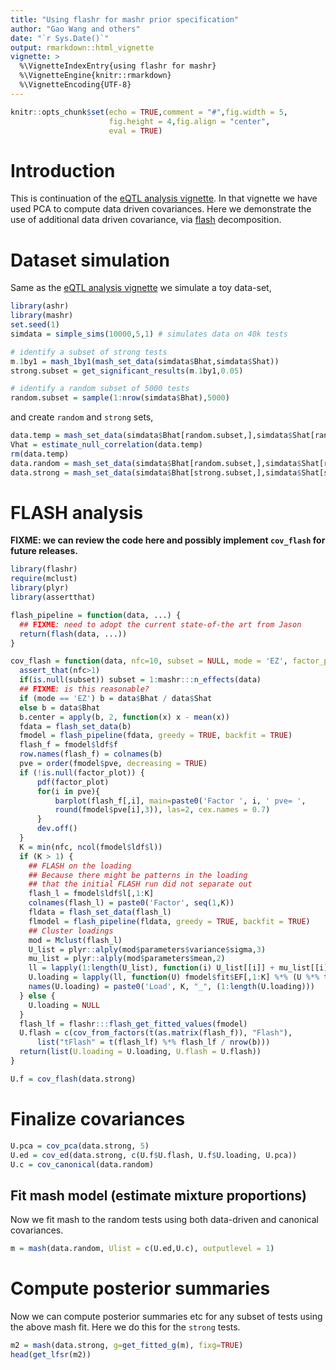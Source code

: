 ```yaml
---
title: "Using flashr for mashr prior specification"
author: "Gao Wang and others"
date: "`r Sys.Date()`"
output: rmarkdown::html_vignette
vignette: >
  %\VignetteIndexEntry{using flashr for mashr}
  %\VignetteEngine{knitr::rmarkdown}
  %\VignetteEncoding{UTF-8}
---
```


```r
knitr::opts_chunk$set(echo = TRUE,comment = "#",fig.width = 5,
                      fig.height = 4,fig.align = "center",
                      eval = TRUE)
```

# Introduction

This is continuation of the [eQTL analysis vignette][eqtl].
In that vignette we have used PCA to compute data driven covariances. Here we demonstrate
the use of additional data driven covariance, via [flash](https://github.com/stephenslab/flashr) decomposition.

# Dataset simulation

Same as the [eQTL analysis vignette][eqtl] we simulate a toy data-set,

```r
library(ashr)
library(mashr)
set.seed(1)
simdata = simple_sims(10000,5,1) # simulates data on 40k tests

# identify a subset of strong tests
m.1by1 = mash_1by1(mash_set_data(simdata$Bhat,simdata$Shat))
strong.subset = get_significant_results(m.1by1,0.05)

# identify a random subset of 5000 tests
random.subset = sample(1:nrow(simdata$Bhat),5000)
```

and create `random` and `strong` sets,

```r
data.temp = mash_set_data(simdata$Bhat[random.subset,],simdata$Shat[random.subset,])
Vhat = estimate_null_correlation(data.temp)
rm(data.temp)
data.random = mash_set_data(simdata$Bhat[random.subset,],simdata$Shat[random.subset,],V=Vhat)
data.strong = mash_set_data(simdata$Bhat[strong.subset,],simdata$Shat[strong.subset,], V=Vhat)
```

# FLASH analysis

**FIXME: we can review the code here and possibly implement `cov_flash` for future releases.**

```r
library(flashr)
require(mclust)
library(plyr)
library(assertthat)

flash_pipeline = function(data, ...) {
  ## FIXME: need to adopt the current state-of-the art from Jason
  return(flash(data, ...))
}

cov_flash = function(data, nfc=10, subset = NULL, mode = 'EZ', factor_plot = NULL) {
  assert_that(nfc>1)
  if(is.null(subset)) subset = 1:mashr:::n_effects(data)
  ## FIXME: is this reasonable?
  if (mode == 'EZ') b = data$Bhat / data$Shat
  else b = data$Bhat
  b.center = apply(b, 2, function(x) x - mean(x))
  fdata = flash_set_data(b)
  fmodel = flash_pipeline(fdata, greedy = TRUE, backfit = TRUE)
  flash_f = fmodel$ldf$f
  row.names(flash_f) = colnames(b)
  pve = order(fmodel$pve, decreasing = TRUE)
  if (!is.null(factor_plot)) {
      pdf(factor_plot)
      for(i in pve){
          barplot(flash_f[,i], main=paste0('Factor ', i, ' pve= ',
          round(fmodel$pve[i],3)), las=2, cex.names = 0.7)
      }
      dev.off()
  }
  K = min(nfc, ncol(fmodel$ldf$l))
  if (K > 1) {
    ## FLASH on the loading
    ## Because there might be patterns in the loading
    ## that the initial FLASH run did not separate out
    flash_l = fmodel$ldf$l[,1:K]
    colnames(flash_l) = paste0('Factor', seq(1,K))
    fldata = flash_set_data(flash_l)
    flmodel = flash_pipeline(fldata, greedy = TRUE, backfit = TRUE)
    ## Cluster loadings
    mod = Mclust(flash_l)
    U_list = plyr::alply(mod$parameters$variance$sigma,3)
    mu_list = plyr::alply(mod$parameters$mean,2)
    ll = lapply(1:length(U_list), function(i) U_list[[i]] + mu_list[[i]] %*% t(mu_list[[i]]))
    U.loading = lapply(ll, function(U) fmodel$fit$EF[,1:K] %*% (U %*% t(fmodel$fit$EF[,1:K])))
    names(U.loading) = paste0('Load', K, "_", (1:length(U.loading)))
  } else {
    U.loading = NULL
  }
  flash_lf = flashr:::flash_get_fitted_values(fmodel)
  U.flash = c(cov_from_factors(t(as.matrix(flash_f)), "Flash"),
      list("tFlash" = t(flash_lf) %*% flash_lf / nrow(b)))
  return(list(U.loading = U.loading, U.flash = U.flash))
}
```

```r
U.f = cov_flash(data.strong)
```

# Finalize covariances

```r
U.pca = cov_pca(data.strong, 5)
U.ed = cov_ed(data.strong, c(U.f$U.flash, U.f$U.loading, U.pca))
U.c = cov_canonical(data.random)
```
    
## Fit mash model (estimate mixture proportions)

Now we fit mash to the random tests using both data-driven and canonical covariances. 
```r
m = mash(data.random, Ulist = c(U.ed,U.c), outputlevel = 1)
```

# Compute posterior summaries

Now we can compute posterior summaries etc for any subset of tests using the above mash fit. Here we do this for the `strong` tests.
```r
m2 = mash(data.strong, g=get_fitted_g(m), fixg=TRUE)
head(get_lfsr(m2))
```
[eqtl]: https://stephenslab.github.io/mashr/articles/eQTL_outline.html
